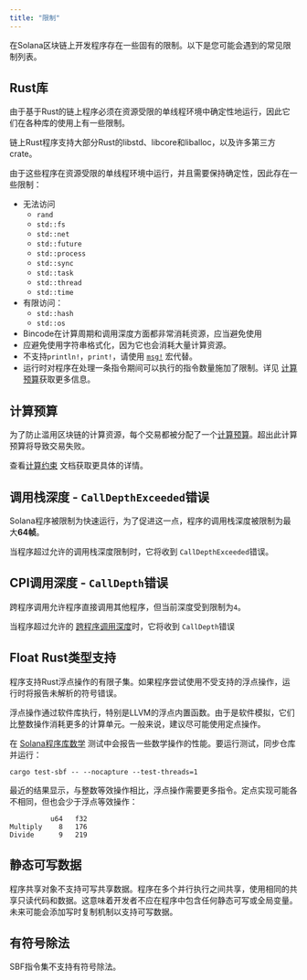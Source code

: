 ```yaml
---
title: "限制"
---
```


在Solana区块链上开发程序存在一些固有的限制。以下是您可能会遇到的常见限制列表。

## Rust库

由于基于Rust的链上程序必须在资源受限的单线程环境中确定性地运行，因此它们在各种库的使用上有一些限制。

链上Rust程序支持大部分Rust的libstd、libcore和liballoc，以及许多第三方crate。

由于这些程序在资源受限的单线程环境中运行，并且需要保持确定性，因此存在一些限制：

* 无法访问
  * `rand`
  * `std::fs`
  * `std::net`
  * `std::future`
  * `std::process`
  * `std::sync`
  * `std::task`
  * `std::thread`
  * `std::time`
* 有限访问：
  * `std::hash`
  * `std::os`
* Bincode在计算周期和调用深度方面都非常消耗资源，应当避免使用
* 应避免使用字符串格式化，因为它也会消耗大量计算资源。
* 不支持`println!`，`print!`，请使用
  [`msg!`](https://github.com/solana-labs/solana/blob/d9b0fc0e3eec67dfe4a97d9298b15969b2804fab/sdk/program/src/log.rs#L33)
  宏代替。
* 运行时对程序在处理一条指令期间可以执行的指令数量施加了限制。详见
  [计算预算](/docs/core/fees#compute-budget)获取更多信息。

## 计算预算

为了防止滥用区块链的计算资源，每个交易都被分配了一个[计算预算](/docs/references/terminology#compute-budget)。超出此计算预算将导致交易失败。

查看[计算约束](/docs/core/fees#compute-budget) 文档获取更具体的详情。

## 调用栈深度 - `CallDepthExceeded`错误

Solana程序被限制为快速运行，为了促进这一点，程序的调用栈深度被限制为最大**64帧**。

当程序超过允许的调用栈深度限制时，它将收到 `CallDepthExceeded`错误。

## CPI调用深度 - `CallDepth`错误

跨程序调用允许程序直接调用其他程序，但当前深度受到限制为`4`。

当程序超过允许的 [跨程序调用深度](/docs/core/cpi)时，它将收到 `CallDepth`错误

## Float Rust类型支持

程序支持Rust浮点操作的有限子集。如果程序尝试使用不受支持的浮点操作，运行时将报告未解析的符号错误。

浮点操作通过软件库执行，特别是LLVM的浮点内置函数。由于是软件模拟，它们比整数操作消耗更多的计算单元。一般来说，建议尽可能使用定点操作。

在
[Solana程序库数学](https://github.com/solana-labs/solana-program-library/tree/master/libraries/math)
测试中会报告一些数学操作的性能。要运行测试，同步仓库并运行：

```shell
cargo test-sbf -- --nocapture --test-threads=1
```

最近的结果显示，与整数等效操作相比，浮点操作需要更多指令。定点实现可能各不相同，但也会少于浮点等效操作：

```text
          u64   f32
Multiply    8   176
Divide      9   219
```

## 静态可写数据

程序共享对象不支持可写共享数据。程序在多个并行执行之间共享，使用相同的共享只读代码和数据。这意味着开发者不应在程序中包含任何静态可写或全局变量。未来可能会添加写时复制机制以支持可写数据。

## 有符号除法

SBF指令集不支持有符号除法。
